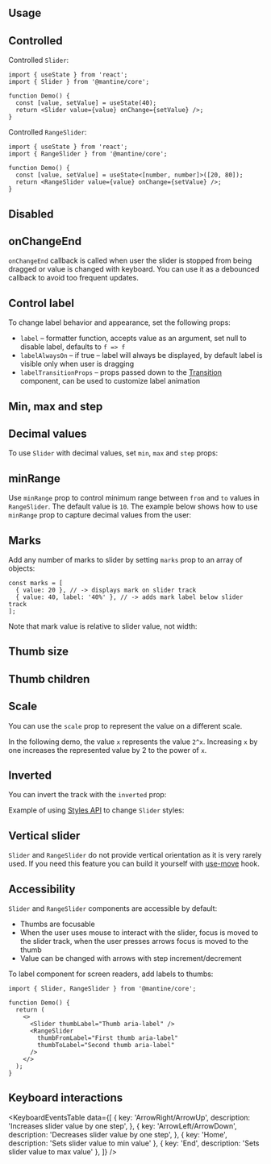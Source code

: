 

## Usage

<Demo data={SliderDemos.configurator} />

## Controlled

Controlled `Slider`:

```tsx
import { useState } from 'react';
import { Slider } from '@mantine/core';

function Demo() {
  const [value, setValue] = useState(40);
  return <Slider value={value} onChange={setValue} />;
}
```

Controlled `RangeSlider`:

```tsx
import { useState } from 'react';
import { RangeSlider } from '@mantine/core';

function Demo() {
  const [value, setValue] = useState<[number, number]>([20, 80]);
  return <RangeSlider value={value} onChange={setValue} />;
}
```

## Disabled

<Demo data={SliderDemos.disabled} />

## onChangeEnd

`onChangeEnd` callback is called when user the slider is stopped from being dragged or value is changed with keyboard.
You can use it as a debounced callback to avoid too frequent updates.

<Demo data={SliderDemos.changeEnd} />

## Control label

To change label behavior and appearance, set the following props:

- `label` – formatter function, accepts value as an argument, set null to disable label, defaults to `f => f`
- `labelAlwaysOn` – if true – label will always be displayed, by default label is visible only when user is dragging
- `labelTransitionProps` – props passed down to the [Transition](/core/transition) component, can be used to customize label animation

<Demo data={SliderDemos.label} />

## Min, max and step

<Demo data={SliderDemos.step} />

## Decimal values

To use `Slider` with decimal values, set `min`, `max` and `step` props:

<Demo data={SliderDemos.decimal} />

## minRange

Use `minRange` prop to control minimum range between `from` and `to` values
in `RangeSlider`. The default value is `10`. The example below shows how to
use `minRange` prop to capture decimal values from the user:

<Demo data={SliderDemos.decimalRange} />

## Marks

Add any number of marks to slider by setting `marks` prop to an array of objects:

```tsx
const marks = [
  { value: 20 }, // -> displays mark on slider track
  { value: 40, label: '40%' }, // -> adds mark label below slider track
];
```

Note that mark value is relative to slider value, not width:

<Demo data={SliderDemos.marks} />

## Thumb size

<Demo data={SliderDemos.thumbSize} />

## Thumb children

<Demo data={SliderDemos.thumbChildren} />

## Scale

You can use the `scale` prop to represent the value on a different scale.

In the following demo, the value `x` represents the value `2^x`. Increasing `x` by one increases the represented value by 2 to the power of `x`.

<Demo data={SliderDemos.scale} />

## Inverted

You can invert the track with the `inverted` prop:

<Demo data={SliderDemos.inverted} />

<StylesApiSelectors component="Slider" />

<Demo data={SliderDemos.stylesApi} />

Example of using [Styles API](/styles/styles-api/) to change `Slider` styles:

<Demo data={SliderDemos.customize} />

## Vertical slider

`Slider` and `RangeSlider` do not provide vertical orientation as it is very rarely used.
If you need this feature you can build it yourself with [use-move](/hooks/use-move/) hook.

## Accessibility

`Slider` and `RangeSlider` components are accessible by default:

- Thumbs are focusable
- When the user uses mouse to interact with the slider, focus is moved to the slider track, when the user presses arrows focus is moved to the thumb
- Value can be changed with arrows with step increment/decrement

To label component for screen readers, add labels to thumbs:

```tsx
import { Slider, RangeSlider } from '@mantine/core';

function Demo() {
  return (
    <>
      <Slider thumbLabel="Thumb aria-label" />
      <RangeSlider
        thumbFromLabel="First thumb aria-label"
        thumbToLabel="Second thumb aria-label"
      />
    </>
  );
}
```

## Keyboard interactions

<KeyboardEventsTable
  data={[
    {
      key: 'ArrowRight/ArrowUp',
      description: 'Increases slider value by one step',
    },
    {
      key: 'ArrowLeft/ArrowDown',
      description: 'Decreases slider value by one step',
    },
    { key: 'Home', description: 'Sets slider value to min value' },
    { key: 'End', description: 'Sets slider value to max value' },
  ]}
/>
